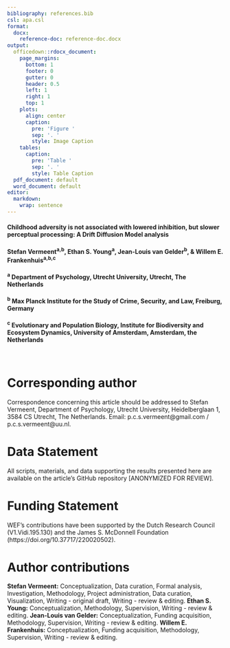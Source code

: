 ```yaml
---
bibliography: references.bib
csl: apa.csl
format:
  docx:
    reference-doc: reference-doc.docx
output:
  officedown::rdocx_document:
    page_margins:
      bottom: 1
      footer: 0
      gutter: 0
      header: 0.5
      left: 1
      right: 1
      top: 1
    plots:
      align: center
      caption:
        pre: 'Figure '
        sep: '. '
        style: Image Caption
    tables:
      caption:
        pre: 'Table '
        sep: '. '
        style: Table Caption
  pdf_document: default
  word_document: default
editor: 
  markdown: 
    wrap: sentence
---
```


#### **Childhood adversity is not associated with lowered inhibition, but slower perceptual processing: A Drift Diffusion Model analysis**

#### Stefan Vermeent^a,b^, Ethan S. Young^a^, Jean-Louis van Gelder^b^, & Willem E. Frankenhuis^a,b,c^

#### ^a^ Department of Psychology, Utrecht University, Utrecht, The Netherlands

#### ^b^ Max Planck Institute for the Study of Crime, Security, and Law, Freiburg, Germany

#### ^c^ Evolutionary and Population Biology, Institute for Biodiversity and Ecosystem Dynamics, University of Amsterdam, Amsterdam, the Netherlands

<br>

# Corresponding author

Correspondence concerning this article should be addressed to Stefan Vermeent, Department of Psychology, Utrecht University, Heidelberglaan 1, 3584 CS Utrecht, The Netherlands. Email: p.c.s.vermeent@gmail.com / p.c.s.vermeent@uu.nl.

# Data Statement

All scripts, materials, and data supporting the results presented here are available on the article's GitHub repository [ANONYMIZED FOR REVIEW].

# Funding Statement
WEF’s contributions have been supported by the Dutch Research Council (V1.Vidi.195.130) and the James S. McDonnell Foundation (https://doi.org/10.37717/220020502).

# Author contributions

**Stefan Vermeent:** Conceptualization, Data curation, Formal analysis, Investigation, Methodology, Project administration, Data curation, Visualization, Writing - original draft, Writing - review & editing.
**Ethan S. Young:** Conceptualization, Methodology, Supervision, Writing - review & editing.
**Jean-Louis van Gelder:** Conceptualization, Funding acquisition, Methodology, Supervision, Writing - review & editing.
**Willem E. Frankenhuis:** Conceptualization, Funding acquisition, Methodology, Supervision, Writing - review & editing.